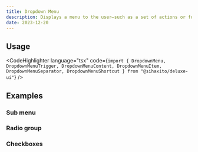 ---
title: Dropdown Menu
description: Displays a menu to the user—such as a set of actions or functions—triggered by a button.
date: 2023-12-20
---

<Preview>
  <DiscordDropdownMenu />
</Preview>

## Usage
<CodeHighlighter
  language="tsx"
  code={`import {
  DropdownMenu,
  DropdownMenuTrigger,
  DropdownMenuContent,
  DropdownMenuItem,
  DropdownMenuSeparator,
  DropdownMenuShortcut
} from "@sihaxito/deluxe-ui"`}
/>

## Examples

### Sub menu
<Preview />

### Radio group
<Preview />

### Checkboxes
<Preview />
